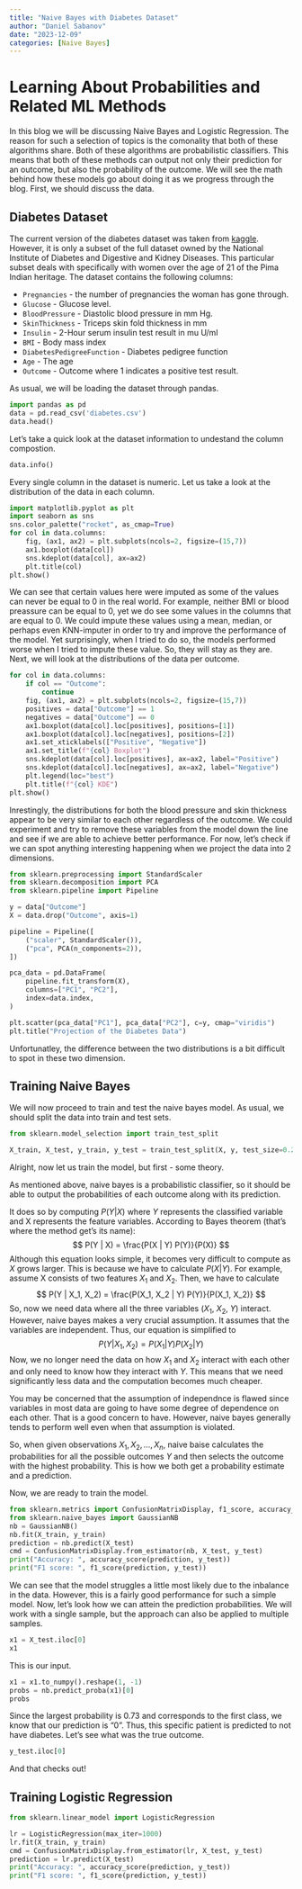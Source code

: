 ```yaml
---
title: "Naive Bayes with Diabetes Dataset"
author: "Daniel Sabanov"
date: "2023-12-09"
categories: [Naive Bayes]
---
```


# Learning About Probabilities and Related ML Methods

In this blog we will be discussing Naive Bayes and Logistic Regression.
The reason for such a selection of topics is the comonality that both of these algorithms share.
Both of these algorithms are probabilistic classifiers.
This means that both of these methods can output not only their prediction for an outcome, but also the probability of the outcome.
We will see the math behind how these models go about doing it as we progress through the blog.
First, we should discuss the data.

## Diabetes Dataset
The current version of the diabetes dataset was taken from [kaggle](https://www.kaggle.com/datasets/mathchi/diabetes-data-set/data).
However, it is only a subset of the full dataset owned by the National Institute of Diabetes and Digestive and Kidney Diseases.
This particular subset deals with specifically with women over the age of 21 of the Pima Indian heritage.
The dataset contains the following columns:

* `Pregnancies` - the number of pregnancies the woman has gone through.
* `Glucose` - Glucose level.
* `BloodPressure` - Diastolic blood pressure in mm Hg.
* `SkinThickness` - Triceps skin fold thickness in mm
* `Insulin` - 2-Hour serum insulin test result in mu U/ml 
* `BMI` - Body mass index
* `DiabetesPedigreeFunction` - Diabetes pedigree function 
* `Age` - The age
* `Outcome` - Outcome where 1 indicates a positive test result.


As usual, we will be loading the dataset through pandas.
```python
import pandas as pd
data = pd.read_csv('diabetes.csv')
data.head()
```

Let's take a quick look at the dataset information to undestand the column compostion.

```python
data.info()
```

Every single column in the dataset is numeric.
Let us take a look at the distribution of the data in each column.

```python
import matplotlib.pyplot as plt
import seaborn as sns
sns.color_palette("rocket", as_cmap=True)
for col in data.columns:
    fig, (ax1, ax2) = plt.subplots(ncols=2, figsize=(15,7))
    ax1.boxplot(data[col])
    sns.kdeplot(data[col], ax=ax2)
    plt.title(col)
plt.show()
```
We can see that certain values here were imputed as some of the values can never be equal to 0 in the real world.
For example, neither BMI or blood preassure can be equal to 0, yet we do see some values in the columns that are equal to 0.
We could impute these values using a mean, median, or perhaps even KNN-imputer in order to try and improve the performance of the model.
Yet surprisingly, when I tried to do so, the models performed worse when I tried to impute these value.
So, they will stay as they are.
Next, we will look at the distributions of the data per outcome.
```python
for col in data.columns:
    if col == "Outcome":
        continue
    fig, (ax1, ax2) = plt.subplots(ncols=2, figsize=(15,7))
    positives = data["Outcome"] == 1
    negatives = data["Outcome"] == 0
    ax1.boxplot(data[col].loc[positives], positions=[1])
    ax1.boxplot(data[col].loc[negatives], positions=[2])
    ax1.set_xticklabels(["Positive", "Negative"])
    ax1.set_title(f"{col} Boxplot")
    sns.kdeplot(data[col].loc[positives], ax=ax2, label="Positive")
    sns.kdeplot(data[col].loc[negatives], ax=ax2, label="Negative")
    plt.legend(loc="best")
    plt.title(f"{col} KDE")
plt.show()
```
Inrestingly, the distributions for both the blood pressure and skin thickness appear to be very similar to each other regardless of the outcome.
We could experiment and try to remove these variables from the model down the line and see if we are able to achieve better performance.
For now, let's check if we can spot anything interesting happening when we project the data into 2 dimensions.
```python
from sklearn.preprocessing import StandardScaler
from sklearn.decomposition import PCA
from sklearn.pipeline import Pipeline

y = data["Outcome"]
X = data.drop("Outcome", axis=1)

pipeline = Pipeline([
    ("scaler", StandardScaler()),
    ("pca", PCA(n_components=2)),
])

pca_data = pd.DataFrame(
    pipeline.fit_transform(X),
    columns=["PC1", "PC2"],
    index=data.index,
)

plt.scatter(pca_data["PC1"], pca_data["PC2"], c=y, cmap="viridis")
plt.title("Projection of the Diabetes Data")
```
Unfortunatley, the difference between the two distributions is a bit difficult to spot in these two dimension.

## Training Naive Bayes
We will now proceed to train and test the naive bayes model.
As usual, we should split the data into train and test sets.
```python
from sklearn.model_selection import train_test_split

X_train, X_test, y_train, y_test = train_test_split(X, y, test_size=0.2, random_state=42)
```

Alright, now let us train the model, but first - some theory.

As mentioned above, naive bayes is a probabilistic classifier, so it should be able to output the probabilities of each outcome along with its prediction.

It does so by computing $P(Y | X)$ where $Y$ represents the classified variable and X represents the feature variables.
According to Bayes theorem (that's where the method get's its name):
$$
P(Y | X) = \frac{P(X | Y) P(Y)}{P(X)}
$$
Although this equation looks simple, it becomes very difficult to compute as $X$ grows larger.
This is because we have to calculate $P(X | Y)$.
For example, assume X consists of two features $X_1$ and $X_2$.
Then, we have to calculate 
$$
P(Y | X_1, X_2) = \frac{P(X_1, X_2 | Y) P(Y)}{P(X_1, X_2)}
$$
So, now we need data where all the three variables ($X_1$, $X_2$, $Y$) interact.
However, naive bayes makes a very crucial assumption.
It assumes that the variables are independent.
Thus, our equation is simplified to 
$$
P(Y | X_1, X_2) = P(X_1 | Y) P(X_2 | Y)
$$
Now, we no longer need the data on how $X_1$ and $X_2$ interact with each other and only need to know how they interact with $Y$.
This means that we need significantly less data and the computation becomes much cheaper.

You may be concerned that the assumption of independnce is flawed since variables in most data are going to have some degree of dependence on each other.
That is a good concern to have.
However, naive bayes generally tends to perform well even when that assumption is violated.

So, when given observations $X_1, X_2, ..., X_n$, naive baise calculates the probabilities for all the possible outcomes $Y$ and then selects the outcome with the highest probability. 
This is how we both get a probability estimate and a prediction. 

Now, we are ready to train the model.
```python
from sklearn.metrics import ConfusionMatrixDisplay, f1_score, accuracy_score
from sklearn.naive_bayes import GaussianNB
nb = GaussianNB()
nb.fit(X_train, y_train)
prediction = nb.predict(X_test)
cmd = ConfusionMatrixDisplay.from_estimator(nb, X_test, y_test)
print("Accuracy: ", accuracy_score(prediction, y_test))
print("F1 score: ", f1_score(prediction, y_test))
```
We can see that the model struggles a little most likely due to the inbalance in the data.
However, this is a fairly good performance for such a simple model.
Now, let's look how we can attein the prediction probabilities.
We will work with a single sample, but the approach can also be applied to multiple samples.
```python
x1 = X_test.iloc[0]
x1
```
This is our input.
```python
x1 = x1.to_numpy().reshape(1, -1)
probs = nb.predict_proba(x1)[0]
probs
```
Since the largest probability is 0.73 and corresponds to the first class, we know that our prediction is "0". 
Thus, this specific patient is predicted to not have diabetes.
Let's see what was the true outcome.
```python
y_test.iloc[0]
```

And that checks out!


## Training Logistic Regression

```python
from sklearn.linear_model import LogisticRegression

lr = LogisticRegression(max_iter=1000)
lr.fit(X_train, y_train)
cmd = ConfusionMatrixDisplay.from_estimator(lr, X_test, y_test)
prediction = lr.predict(X_test)
print("Accuracy: ", accuracy_score(prediction, y_test))
print("F1 score: ", f1_score(prediction, y_test))
```

